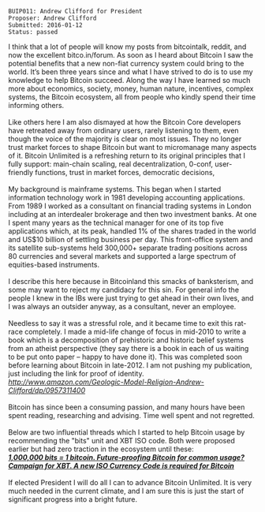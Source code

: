<pre>
BUIP011: Andrew Clifford for President
Proposer: Andrew Clifford
Submitted: 2016-01-12
Status: passed
</pre>

I think that a lot of people will know my posts from bitcointalk, reddit, and now the excellent bitco.in/forum. As soon as I heard about Bitcoin I saw the potential benefits that a new non-fiat currency system could bring to the world. It’s been three years since and what I have strived to do is to use my knowledge to help Bitcoin succeed. Along the way I have learned so much more about economics, society, money, human nature, incentives, complex systems, the Bitcoin ecosystem, all from people who kindly spend their time informing others.<br />
<br />
Like others here I am also dismayed at how the Bitcoin Core developers have retreated away from ordinary users, rarely listening to them, even though the voice of the majority is clear on most issues. They no longer trust market forces to shape Bitcoin but want to micromanage many aspects of it. Bitcoin Unlimited is a refreshing return to its original principles that I fully support: main-chain scaling, real decentralization, 0-conf, user-friendly functions, trust in market forces, democratic decisions,<br />
<br />
My background is mainframe systems. This began when I started information technology work in 1981 developing accounting applications. From 1989 I worked as a consultant on financial trading systems in London including at an interdealer brokerage and then two investment banks. At one I spent many years as the technical manager for one of its top five applications which, at its peak, handled 1% of the shares traded in the world and US$10 billion of settling business per day. This front-office system and its satellite sub-systems held 300,000+ separate trading positions across 80 currencies and several markets and supported a large spectrum of equities-based instruments.<br />
<br />
I describe this here because in Bitcoinland this smacks of banksterism, and some may want to reject my candidacy for this sin. For general info the people I knew in the IBs were just trying to get ahead in their own lives, and I was always an outsider anyway, as a consultant, never an employee.<br />
<br />
Needless to say it was a stressful role, and it became time to exit this rat-race completely. I made a mid-life change of focus in mid-2010 to write a book which is a decomposition of prehistoric and historic belief systems from an atheist perspective (they say there is a book in each of us waiting to be put onto paper – happy to have done it). This was completed soon before learning about Bitcoin in late-2012. I am not pushing my publication, just including the link for proof of identity. [http://www.amazon.com/Geologic-Model-Religion-Andrew-Clifford/dp/0957311400 ''http://www.amazon.com/Geologic-Model-Religion-Andrew-Clifford/dp/0957311400'']<br />
<br />
Bitcoin has since been a consuming passion, and many hours have been spent reading, researching and advising. Time well spent and not regretted.<br />
<br />
Below are two influential threads which I started to help Bitcoin usage by recommending the &quot;bits&quot; unit and XBT ISO code. Both were proposed earlier but had zero traction in the ecosystem until these:<br />
[https://bitcointalk.org/index.php?topic=592691.0 '''''1,000,000 bits = 1 bitcoin. Future-proofing Bitcoin for common usage?''''']'''<br />
'''[https://bitcointalk.org/index.php?topic=148229.0 '''''Campaign for XBT. A new ISO Currency Code is required for Bitcoin''''']<br />
<br />
If elected President I will do all I can to advance Bitcoin Unlimited. It is very much needed in the current climate, and I am sure this is just the start of significant progress into a bright future.

